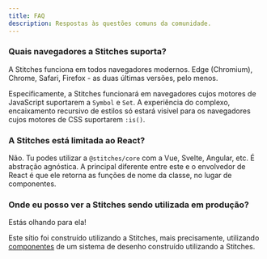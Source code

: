 ```yaml
---
title: FAQ
description: Respostas às questões comuns da comunidade.
---
```


### Quais navegadores a Stitches suporta?

A Stitches funciona em todos navegadores modernos. Edge (Chromium), Chrome, Safari, Firefox - as duas últimas versões, pelo menos.

Especificamente, a Stitches funcionará em navegadores cujos motores de JavaScript suportarem a `Symbol` e `Set`. A experiência do complexo, encaixamento recursivo de estilos só estará visível para os navegadores cujos motores de CSS suportarem `:is()`.

### A Stitches está limitada ao React?

Não. Tu podes utilizar a `@stitches/core` com a Vue, Svelte, Angular, etc. É abstração agnóstica. A principal diferente entre este e o envolvedor de React é que ele retorna as funções de nome da classe, no lugar de componentes.

### Onde eu posso ver a Stitches sendo utilizada em produção?

Estás olhando para ela!

Este sítio foi construído utilizando a Stitches, mais precisamente, utilizando [componentes](https://github.com/radix-ui/design-system) de um sistema de desenho construído utilizando a Stitches.
